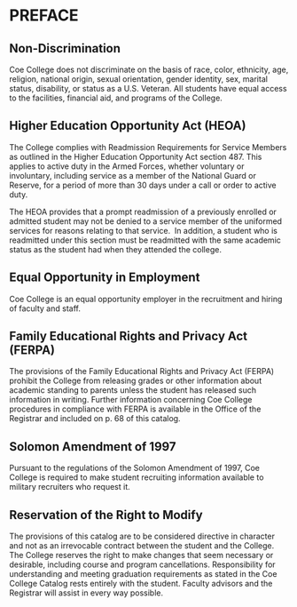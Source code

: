 # PREFACE {.unnumbered .unlisted}

## Non-Discrimination {.unnumbered .unlisted}  
Coe College does not discriminate on the basis of race, color, ethnicity, age, religion, national origin, sexual orientation, gender identity, sex, marital status, disability, or status as a U.S. Veteran.  All students have equal access to the facilities, financial aid, and programs of the College. 

## Higher Education Opportunity Act (HEOA) {.unnumbered .unlisted}  
The College complies with Readmission Requirements for Service Members as outlined in the Higher Education Opportunity Act section 487. This applies to active duty in the Armed Forces, whether voluntary or involuntary, including service as a member of the National Guard or Reserve, for a period of more than 30 days under a call or order to active duty.

The HEOA provides that a prompt readmission of a previously enrolled or admitted student may not be denied to a service member of the uniformed services for reasons relating to that service.  In addition, a student who is readmitted under this section must be readmitted with the same academic status as the student had when they attended the college.

## Equal Opportunity in Employment {.unnumbered .unlisted}  
Coe College is an equal opportunity employer in the recruitment and hiring of faculty and staff. 

## Family Educational Rights and Privacy Act (FERPA) {.unnumbered .unlisted} 
The provisions of the Family Educational Rights and Privacy Act (FERPA) prohibit the College from releasing grades or other information about academic standing to parents unless the student has released such information in writing. Further information concerning Coe College procedures in compliance with FERPA is available in the Office of the Registrar and included on p. 68 of this catalog. 

## Solomon Amendment of 1997 {.unnumbered .unlisted}  
Pursuant to the regulations of the Solomon Amendment of 1997, Coe College is required to make student recruiting information available to military recruiters who request it. 

## Reservation of the Right to Modify {.unnumbered .unlisted}  
The provisions of this catalog are to be considered directive in character and not as an irrevocable contract between the student and the College. The College reserves the right to make changes that seem necessary or desirable, including course and program cancellations. Responsibility for understanding and meeting graduation requirements as stated in the Coe College Catalog rests entirely with the student. Faculty advisors and the Registrar will assist in every way possible. 
